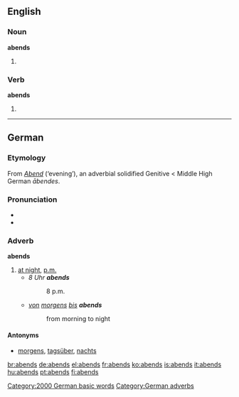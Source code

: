 ==English==

===Noun===
'''abends'''

#{{plural of|[[abend]]}}

===Verb===
'''abends'''

#{{third-person singular of|[[abend]]}}

----

==German==

===Etymology===
From ''[[Abend]]'' (‘evening’), an adverbial solidified Genitive < Middle High German ''ābendes''.

===Pronunciation===
* {{IPA|[ˈaːbnts]|lang=de}}
* {{audio|De-at-abends.ogg|Audio (Austria)}}

===Adverb===
'''abends'''

# [[at night]], [[p.m.]]
#* ''8 Uhr '''abends'''''
#*: 8 p.m.
#* ''[[von]] [[morgens]] [[bis]] '''abends'''''
#*: from morning to night

====Antonyms====
* [[morgens]], [[tagsüber]], [[nachts]]

[[Category:2000 German basic words]]
[[Category:German adverbs]]

[[br:abends]]
[[de:abends]]
[[el:abends]]
[[fr:abends]]
[[ko:abends]]
[[is:abends]]
[[it:abends]]
[[hu:abends]]
[[pt:abends]]
[[fi:abends]]